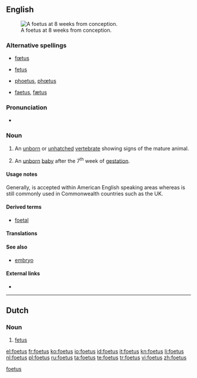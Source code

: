 <!--subst: of [[Template:sync]]-->
<!--If you edit this entry, please also edit [[fetus]] to ensure these two entries remain synchronized.-->[[Category:Synchronized entries|foetus]]
{{also|fetus}}
==English==
[[File:10 weeks pregnant.png|thumb|A foetus at 8<!--sic, see Commons--> weeks from conception.]]

===Alternative spellings===
* {{qualifier|British}} [[fœtus]]
* {{qualifier|chiefly Canadian and US}} [[fetus]]
* {{qualifier|archaic}} [[phoetus]], [[phœtus]]
* {{qualifier|obsolete}} [[faetus]], [[fætus]]

===Pronunciation===
* {{IPA|/'fi:təs/}}

===Noun===
{{en-noun|es|pl2=foeti}} {{chiefly|British}}

# {{embryology}} An [[unborn]] or [[unhatched]] [[vertebrate]] showing signs of the mature animal.
# {{embryology}} An [[unborn]] [[baby]] after the 7<sup>th</sup> week of [[gestation]].

====Usage notes====
Generally, {{term|fetus}} is accepted within American English speaking areas whereas {{term|foetus}} is still commonly used in Commonwealth countries such as the UK.

====Derived terms====
* [[foetal]]

====Translations====
{{trans-see|fetus}}

====See also====
* [[embryo]]

====External links====
* {{pedia}}
<!--If you edit this page, please also edit "fetus" to ensure that the pages remain synchronised-->

----

==Dutch==

===Noun===
{{infl|nl|noun|g=n|g2=m}}

# [[fetus]]

[[el:foetus]]
[[fr:foetus]]
[[ko:foetus]]
[[io:foetus]]
[[id:foetus]]
[[it:foetus]]
[[kn:foetus]]
[[li:foetus]]
[[nl:foetus]]
[[pl:foetus]]
[[ru:foetus]]
[[ta:foetus]]
[[te:foetus]]
[[tr:foetus]]
[[vi:foetus]]
[[zh:foetus]]